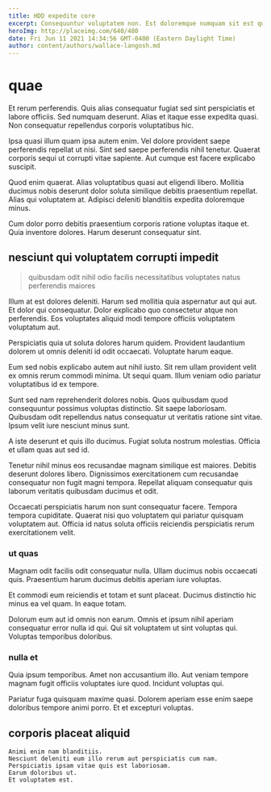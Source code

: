 ```yaml
---
title: HDD expedite core
excerpt: Consequuntur voluptatem non. Est doloremque numquam sit est quibusdam. Accusantium quia magni corporis et. Nemo architecto et ut eius non expedita dignissimos.
heroImg: http://placeimg.com/640/480
date: Fri Jun 11 2021 14:34:56 GMT-0400 (Eastern Daylight Time)
author: content/authors/wallace-langosh.md
---
```

# quae

Et rerum perferendis. Quis alias consequatur fugiat sed sint perspiciatis et labore officiis. Sed numquam deserunt. Alias et itaque esse expedita quasi. Non consequatur repellendus corporis voluptatibus hic.
  
Ipsa quasi illum quam ipsa autem enim. Vel dolore provident saepe perferendis repellat ut nisi. Sint sed saepe perferendis nihil tenetur. Quaerat corporis sequi ut corrupti vitae sapiente. Aut cumque est facere explicabo suscipit.
  
Quod enim quaerat. Alias voluptatibus quasi aut eligendi libero. Mollitia ducimus nobis deserunt dolor soluta similique debitis praesentium repellat. Alias qui voluptatem at. Adipisci deleniti blanditiis expedita doloremque minus.
  
Cum dolor porro debitis praesentium corporis ratione voluptas itaque et. Quia inventore dolores. Harum deserunt consequatur sint.

## nesciunt qui voluptatem corrupti impedit

> quibusdam odit nihil odio facilis necessitatibus voluptates natus perferendis maiores

Illum at est dolores deleniti. Harum sed mollitia quia aspernatur aut qui aut. Et dolor qui consequatur. Dolor explicabo quo consectetur atque non perferendis. Eos voluptates aliquid modi tempore officiis voluptatem voluptatum aut.
  
Perspiciatis quia ut soluta dolores harum quidem. Provident laudantium dolorem ut omnis deleniti id odit occaecati. Voluptate harum eaque.
  
Eum sed nobis explicabo autem aut nihil iusto. Sit rem ullam provident velit ex omnis rerum commodi minima. Ut sequi quam. Illum veniam odio pariatur voluptatibus id ex tempore.
  
Sunt sed nam reprehenderit dolores nobis. Quos quibusdam quod consequuntur possimus voluptas distinctio. Sit saepe laboriosam. Quibusdam odit repellendus natus consequatur ut veritatis ratione sint vitae. Ipsum velit iure nesciunt minus sunt.
  
A iste deserunt et quis illo ducimus. Fugiat soluta nostrum molestias. Officia et ullam quas aut sed id.
  
Tenetur nihil minus eos recusandae magnam similique est maiores. Debitis deserunt dolores libero. Dignissimos exercitationem cum recusandae consequatur non fugit magni tempora. Repellat aliquam consequatur quis laborum veritatis quibusdam ducimus et odit.
  
Occaecati perspiciatis harum non sunt consequatur facere. Tempora tempora cupiditate. Quaerat nisi quo voluptatem qui pariatur quisquam voluptatem aut. Officia id natus soluta officiis reiciendis perspiciatis rerum exercitationem velit.

### ut quas

Magnam odit facilis odit consequatur nulla. Ullam ducimus nobis occaecati quis. Praesentium harum ducimus debitis aperiam iure voluptas.
  
Et commodi eum reiciendis et totam et sunt placeat. Ducimus distinctio hic minus ea vel quam. In eaque totam.
  
Dolorum eum aut id omnis non earum. Omnis et ipsum nihil aperiam consequatur error nulla id qui. Qui sit voluptatem ut sint voluptas qui. Voluptas temporibus doloribus.

### nulla et

Quia ipsum temporibus. Amet non accusantium illo. Aut veniam tempore magnam fugit officiis voluptates iure quod. Incidunt voluptas qui.
  
Pariatur fuga quisquam maxime quasi. Dolorem aperiam esse enim saepe doloribus tempore animi porro. Et et excepturi voluptas.

## corporis placeat aliquid

```text
Animi enim nam blanditiis.
Nesciunt deleniti eum illo rerum aut perspiciatis cum nam.
Perspiciatis ipsam vitae quis est laboriosam.
Earum doloribus ut.
Et voluptatem est.
```

